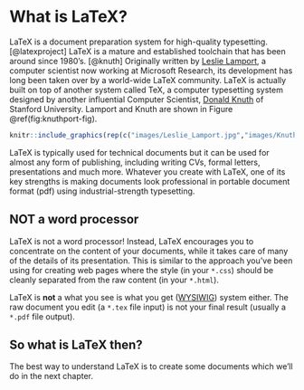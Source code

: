 # What is LaTeX? {#latex}

LaTeX is a document preparation system for high-quality typesetting. [@latexproject] LaTeX is a mature and established toolchain that has been around since 1980's. [@knuth] Originally written by [Leslie Lamport](https://en.wikipedia.org/wiki/Leslie_Lamport), a computer scientist
now working at Microsoft Research, its development has long been taken over by a world-wide LaTeX community. LaTeX is actually built on top of another system called TeX, a computer typesetting system designed by another influential Computer Scientist, [Donald Knuth](https://en.wikipedia.org/wiki/Donald_Knuth) of Stanford University. Lamport and Knuth are shown in Figure \@ref(fig:knuthport-fig).

```r
knitr::include_graphics(rep(c("images/Leslie_Lamport.jpg","images/KnuthAtOpenContentAlliance.jpg"),1))
```
LaTeX is typically used for technical documents but it can be used for almost any form of publishing, including writing CVs, formal letters, presentations and much more. Whatever you create with LaTeX, one of its key strengths is making documents look professional in portable document format (pdf) using industrial-strength typesetting.

## NOT a word processor
LaTeX is not a word processor! Instead, LaTeX encourages you to concentrate on the content of your documents, while it takes care of many of the details of its presentation. This is similar to the approach you've been using for creating web pages where the style (in your `*.css`) should be cleanly separated from the raw content (in your `*.html`).

LaTeX is **not** a what you see is what you get ([WYSIWIG](https://en.wikipedia.org/wiki/WYSIWYG)) system either. The raw document you edit (a `*.tex` file input) is not your final result (usually a `*.pdf` file output).

## So what is LaTeX then?

The best way to understand LaTeX is to create some documents which we'll do in the next chapter.
